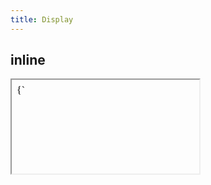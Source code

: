```yaml
---
title: Display
---
```


## inline

<iframe style={{border: 'none', width: '100%', resize: 'both'}} srcdoc={`
  <style>
    body>div {
      padding: 20px;
    }
    div>div {
      background: #f6f5f5;
      border: 1px solid #d3e0ea;
      padding: 10px;
      text-align: center;
    }
  </style>
  <div>
    <div style="display: inline;">1</div>
    <div style="display: inline;">2</div>
    <div style="display: inline;">3</div>
    <div style="display: inline;">4</div>
  </div>`}/>

```html
<div>
  <div style="display: inline;">1</div>
  <div style="display: inline;">2</div>
  <div style="display: inline;">3</div>
  <div style="display: inline;">4</div>
</div>
```

## block

<iframe style={{border: 'none', width: '100%', resize: 'both'}} srcdoc={`
  <style>
    body>div {
      padding: 20px;
    }
    div>div {
      background: #f6f5f5;
      border: 1px solid #d3e0ea;
      padding: 10px;
      text-align: center;
    }
  </style>
  <div style="display: block">
    <div>1</div>
    <div>2</div>
    <div>3</div>
    <div>4</div>
  </div>`}/>

```html
<div style="display: block">
  <div>1</div>
  <div>2</div>
  <div>3</div>
  <div>4</div>
</div>
```

## flex

<iframe style={{border: 'none', width: '100%', resize: 'both'}} srcdoc={`
  <style>
    body>div {
      padding: 20px;
    }
    div>div {
      background: #f6f5f5;
      border: 1px solid #d3e0ea;
      padding: 10px;
      text-align: center;
    }
  </style>
  <div style="display: flex">
    <div>1</div>
    <div>2</div>
    <div>3</div>
    <div>4</div>
  </div>`}/>

```html
<div style="display: flex">
  <div>1</div>
  <div>2</div>
  <div>3</div>
  <div>4</div>
</div>
```

## grid

<iframe style={{border: 'none', width: '100%', resize: 'both'}} srcdoc={`
  <style>
    body>div {
      padding: 20px;
    }
    div>div {
      background: #f6f5f5;
      border: 1px solid #d3e0ea;
      padding: 10px;
      text-align: center;
    }
  </style>
  <div style="display: grid; grid-template-columns: 1fr 1fr">
    <div>1</div>
    <div>2</div>
    <div>3</div>
    <div>4</div>
  </div>`}/>

```html
<div style="display: grid; grid-template-columns: 1fr 1fr">
  <div>1</div>
  <div>2</div>
  <div>3</div>
  <div>4</div>
</div>
```
